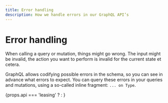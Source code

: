 ```yaml
---
title: Error handling
description: How we handle errors in our GraphQL API’s
---
```



# Error handling

When calling a query or mutation, things might go wrong. The input might be invalid, the action you want to perform is invalid for the current state et cetera.

GraphQL allows codifying possible errors in the schema, so you can see in advance what errors to expect. You can query these errors in your queries and mutations, using a so-called inline fragment: `... on Type`.

{props.api === 'leasing' ? <LeasingApiErrors /> : <MarketplaceApiErrors />}
